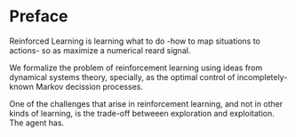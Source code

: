 # Preface {.unnumbered}

Reinforced Learning is learning what to do -how to map situations to actions- so as maximize a numerical reard signal. 

We formalize the problem of reinforcement learning using ideas from dynamical systems theory, specially, as the optimal control of incompletely-known Markov decission processes. 

One of the challenges that arise in reinforcement learning, and not in other kinds of learning, is the trade-off betweeen exploration and exploitation. The agent has.